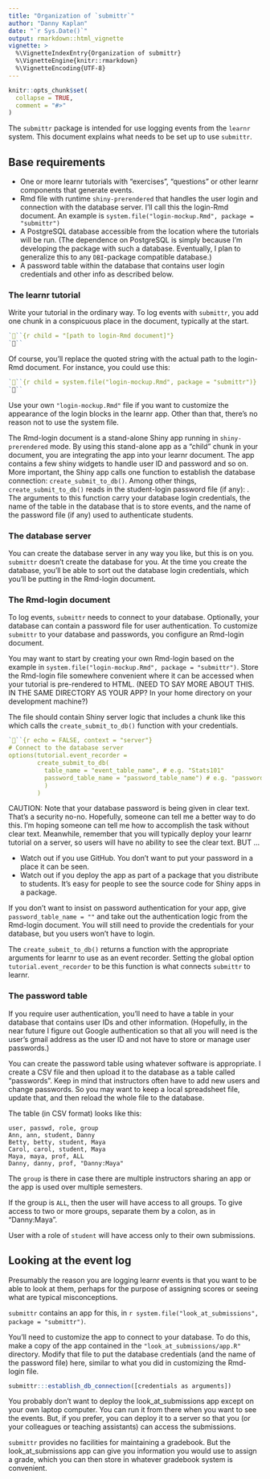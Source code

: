 ```yaml
---
title: "Organization of `submittr`"
author: "Danny Kaplan"
date: "`r Sys.Date()`"
output: rmarkdown::html_vignette
vignette: >
  %\VignetteIndexEntry{Organization of submittr}
  %\VignetteEngine{knitr::rmarkdown}
  %\VignetteEncoding{UTF-8}
---
```


```r
knitr::opts_chunk$set(
  collapse = TRUE,
  comment = "#>"
)
```

The `submittr` package is intended for use logging events from the `learnr` system. This document explains what needs to be set up to use `submittr`.

## Base requirements

- One or more learnr tutorials with "exercises", "questions" or other learnr components that generate events.
- Rmd file with runtime `shiny-prerendered` that handles the user login and connection with the database server. I'll call this the login-Rmd document. An example is `system.file("login-mockup.Rmd", package = "submittr")`
- A PostgreSQL database accessible from the location where the tutorials will be run. (The dependence on PostgreSQL is simply because I'm developing the package with such a database. Eventually, I plan to generalize this to any `DBI`-package compatible database.)
- A password table within the database that contains user login credentials and other info as described below.

### The learnr tutorial

Write your tutorial in the ordinary way. To log events with `submittr`, you add one chunk in a conspicuous place in the document, typically at the start.

```r
```{r child = "[path to login-Rmd document]"}
```
```

Of course, you'll replace the quoted string with the actual path to the login-Rmd document. For instance, you could use this:

```r
```{r child = system.file("login-mockup.Rmd", package = "submittr")}
```
```

Use your own `"login-mockup.Rmd"` file if you want to customize the appearance of the login blocks in the learnr app. Other than that, there's no reason not to use the system file.

The Rmd-login document is a stand-alone Shiny app running in `shiny-prerendered` mode. By using this stand-alone app as a "child" chunk in your document, you are integrating the app into your learnr document.  The app contains a few shiny widgets to handle user ID and password and so on. More important, the Shiny app calls one function to establish the database connection: `create_submit_to_db()`. Among other things, `create_submit_to_db()` reads in the student-login password file (if any): . The arguments to this function carry your database login credentials, the name of the table in the database that is to store events, and the name of the password file (if any) used to authenticate students. 

### The database server

You can create the database server in any way you like, but this is on you. `submittr` doesn't create the database for you. At the time you create the database, you'll be able to sort out the database login credentials, which you'll be putting in the Rmd-login document.

### The Rmd-login document

To log events, `submittr` needs to connect to your database. Optionally, your database can contain a password file for user authentication. To customize `submittr` to your database and passwords, you configure an Rmd-login document. 



You may want to start by creating your own Rmd-login based on the example in `system.file("login-mockup.Rmd", package = "submittr")`. Store the Rmd-login file somewhere convenient where it can be accessed when your tutorial is pre-rendered to HTML. (NEED TO SAY MORE ABOUT THIS. IN THE SAME DIRECTORY AS YOUR APP? In your home directory on your development machine?)

The file should contain Shiny server logic that includes a chunk like this which calls the `create_submit_to_db()` function with your credentials.

```r
```{r echo = FALSE, context = "server"}
# Connect to the database server
options(tutorial.event_recorder = 
        create_submit_to_db(
          table_name = "event_table_name", # e.g. "Stats101"
          password_table_name = "password_table_name") # e.g. "passwords"
          )
        )
```

CAUTION: Note that your database password is being given in clear text. That's a security no-no. Hopefully, someone can tell me a better way to do this. I'm hoping someone can tell me how to accomplish the task without clear text. Meanwhile, remember that you will typically deploy your learnr tutorial on a server, so users will have no ability to see the clear text. BUT ...

- Watch out if you use GitHub. You don't want to put your password in a place it can be seen.
- Watch out if you deploy the app as part of a package that you distribute to students. It's easy for people to see the source code for Shiny apps in a package.

If you don't want to insist on password authentication for your app, give `password_table_name = ""` and take out the authentication logic from the Rmd-login document. You will still need to provide the credentials for your database, but you users won't have to login. 

The `create_submit_to_db()` returns a function with the appropriate arguments for learnr to use as an event recorder. Setting the global option `tutorial.event_recorder` to be this function is what connects `submittr` to learnr.

### The password table

If you require user authentication, you'll need to have a table in your database that contains user IDs and other information. (Hopefully, in the near future I figure out Google authentication so that all you will need is the user's gmail address as the user ID and not have to store or manage user passwords.)

You can create the password table using whatever software is appropriate. I create a CSV file and then upload it to the database as a table called "passwords". Keep in mind that instructors often have to add new users and change passwords. So you may want to keep a local spreadsheet file, update that, and then reload the whole file to the database.

The table (in CSV format) looks like this:
```
user, passwd, role, group
Ann, ann, student, Danny
Betty, betty, student, Maya
Carol, carol, student, Maya
Maya, maya, prof, ALL
Danny, danny, prof, "Danny:Maya"
```

The `group` is there in case there are multiple instructors sharing an app or the app is used over multiple semesters.

If the group is `ALL`, then the user will have access to all groups. To give access to two or more groups, separate them by a colon, as in "Danny:Maya".

User with a role of `student` will have access only to their own submissions.


## Looking at the event log

Presumably the reason you are logging learnr events is that you want to be able to look at them, perhaps for the purpose of assigning scores or seeing what are typical misconceptions. 

`submittr` contains an app for this, in `r system.file("look_at_submissions", package = "submittr")`.

You'll need to customize the app to connect to your database. To do this, make a copy of the app contained in the `"look_at_submissions/app.R"` directory. Modify that file to put the database credentials (and the name of the password file) here, similar to what you did in customizing the Rmd-login file.

```r
submittr:::establish_db_connection([credentials as arguments])
```

You probably don't want to deploy the look_at_submissions app except on your own laptop computer. You can run it from there when you want to see the events. But, if you prefer, you can deploy it to a server so that you (or your colleagues or teaching assistants) can access the submissions.

`submittr` provides no facilities for maintaining a gradebook. But the look_at_submissions app can give you information you would use to assign a grade, which you can then store in whatever gradebook system is convenient.


